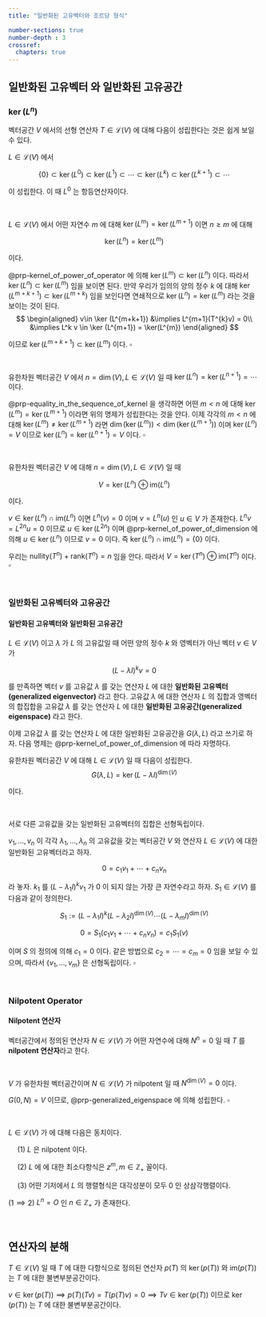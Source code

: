 ```yaml
---
title: "일반화된 고유벡터와 조르당 형식"

number-sections: true
number-depth : 3
crossref:
  chapters: true
---
```


## 일반화된 고유벡터 와 일반화된 고유공간

### $\ker (L^n)$

벡터공간 $V$ 에서의 선형 연산자 $T\in \mathcal{L}(V)$ 에 대해 다음이 성립한다는 것은 쉽게 보일 수 있다.

::: {#prp-kernel_of_power_of_operator}

$L\in \mathcal{L}(V)$ 에서

$$
\{0\} \subset \ker (L^0) \subset \ker (L^1)  \subset \cdots \subset \ker (L^k) \subset \ker (L^{k+1})\subset \cdots
$$

이 성립한다. 이 때 $L^0$ 는 항등연산자이다.

:::

</br>

::: {#prp-equality_in_the_sequence_of_kernel}

$L\in \mathcal{L}(V)$ 에서 어떤 자연수 $m$ 에 대해 $\ker (L^m) = \ker (L^{m+1})$ 이면 $n\ge m$ 에 대해 

$$
\ker (L^n) = \ker (L^m)
$$

이다.
:::

::: {.proof}

@prp-kernel_of_power_of_operator 에 의해 $\ker (L^m)\subset \ker (L^n)$ 이다. 따라서 $\ker (L^n) \subset \ker (L^m)$ 임을 보이면 된다. 만약 우리가 임의의 양의 정수 $k$ 에 대해 $\ker (L^{m+k+1}) \subset \ker (L^{m+k})$ 임을 보인다면 연쇄적으로 $\ker (L^n) = \ker (L^m)$ 라는 것을 보이는 것이 된다. 
$$
\begin{aligned}
v\in \ker (L^{m+k+1}) &\implies L^{m+1}(T^{k}v) = 0\\
&\implies L^k v \in \ker (L^{m+1}) = \ker(L^{m})
\end{aligned}
$$

이므로 $\ker (L^{m+k+1}) \subset \ker (L^{m})$ 이다. $\square$
:::

</br>

::: {#prp-kernel_of_power_of_dimension}

유한차원 벡터공간 $V$ 에서 $n=\dim (V),\, L\in \mathcal{L}(V)$ 일 때 $\ker (L^n) = \ker (L^{n+1}) = \cdots$ 이다.

:::

::: {.proof}
@prp-equality_in_the_sequence_of_kernel 을 생각하면 어떤 $m<n$ 에 대해 $\ker(L^m)= \ker (L^{m+1})$ 이라면 위의 명제가 성립한다는 것을 안다. 이제 각각의 $m<n$ 에 대해 $\ker(L^m) \ne \ker (L^{m+1})$ 라면 $\dim (\ker(L^m)) < \dim (\ker (L^{m+1}))$ 이며 $\ker (L^n)=V$ 이므로 $\ker (L^n)= \ker (L^{n+1})=V$ 이다. $\square$
:::

</br>


::: {#prp-kernel_range_of_power_of_operator}

유한차원 벡터공간 $V$ 에 대해 $n=\dim (V),\, L \in \mathcal{L}(V)$ 일 때 

$$
V = \ker(L^n)\oplus \text{im}(L^n)
$$

이다.
:::

::: {.proof}

$v\in \ker(L^n) \cap \text{im}(L^n)$ 이면 $L^n(v)=0$ 이며 $v=L^n(u)$ 인 $u\in V$ 가 존재한다. $L^n v = L^{2n}u = 0$ 이므로 $u \in \ker (L^{2n})$ 이며 @prp-kernel_of_power_of_dimension 에 의해 $u\in \ker (L^n)$ 이므로 $v=0$ 이다. 즉 $\ker(L^n) \cap \text{im}(L^n) = \{0\}$ 이다.

우리는 $\text{nullity}(T^n) + \text{rank}(T^n)=n$ 임을 안다. 따라서 $V = \ker (T^n) \oplus \text{im}(T^n)$ 이다. $\square$
:::

</br>

### 일반화된 고유벡터와 고유공간

::: {.callout-note appearance="simple" icon="false"}
::: {#def-generalized_eigenvectors_eigenspaces}
#### 일반화된 고유벡터와 일반화된 고유공간

$L\in \mathcal{L}(V)$ 이고 $\lambda$ 가 $L$ 의 고유값일 때 어떤 양의 정수 $k$ 와 영벡터가 아닌 벡터 $v\in V$ 가

$$
(L-\lambda I)^k v = 0
$$

를 만족하면 벡터 $v$ 를 고유값 $\lambda$ 를 갖는 연산자 $L$ 에 대한 **일반화된 고유벡터(generalized eigenvector)** 라고 한다. 고유값 $\lambda$ 에 대한 연산자 $L$ 의 집합과 영벡터의 합집합을 고유값 $\lambda$ 를 갖는 연산자 $L$ 에 대한 **일반화된 고유공간(generalized eigenspace)** 라고 한다.

:::
:::

이제 고유값 $\lambda$ 를 갖는 연산자 $L$ 에 대한 일반화된 고유공간을 $G(\lambda, L)$ 라고 쓰기로 하자. 다음 명제는 @prp-kernel_of_power_of_dimension 에 따라 자명하다.


::: {#prp-generalized_eigenspace}

유한차원 벡터공간 $V$ 에 대해 $L\in\mathcal{L}(V)$ 일 때 다음이 성립한다.
$$
G(\lambda, L) = \ker (L-\lambda I)^{\dim (V)}
$$

이다.
:::


</br>

::: {#prp-linearly_independent_generalized_eigenvectors}

서로 다른 고유값을 갖는 일반화된 고유벡터의 집합은 선형독립이다.

:::

::: {.proof}

$v_1,\ldots,\,v_n$ 이 각각 $\lambda_1,\ldots,\lambda_n$ 의 고유값을 갖는 벡터공간 $V$ 와 연산자 $L\in\mathcal{L}(V)$ 에 대한 일반화된 고유벡터라고 하자. 

$$
0 = c_1 v_1 + \cdots + c_n v_n
$$

라 놓자. $k_1$ 를 $(L-\lambda_1 I)^{k}v_1$ 가 $0$ 이 되지 않는 가장 큰 자연수라고 하자. $S_1\in \mathcal{L}(V)$ 를 다음과 같이 정의한다. 

$$
S_1:=(L-\lambda_1 I)^k (L-\lambda_2I)^{\dim (V)} \cdots (L-\lambda_mI)^{\dim (V)}
$$ 

$$
0 = S_1 (c_1v_1 + \cdots + c_n v_n) = c_1 S_1(v) 
$$

이며 $S$ 의 정의에 의해 $c_1 = 0$ 이다. 같은 방법으로 $c_2=\cdots =c_m=0$ 임을 보일 수 있으며, 따라서 $\{v_1,\ldots,\,v_m\}$ 은 선형독립이다. $\square$

::: 


</br>

### Nilpotent Operator


::: {.callout-note appearance="simple" icon="false"}
::: {#def-nilpotent}

#### Nilpotent 연산자

벡터공간에서 정의된 연산자 $N\in \mathcal{L}(V)$ 가 어떤 자연수에 대해 $N^n= 0$ 일 때 $T$ 를 **nilpotent 연산자**라고 한다. 

:::
:::


</br>

::: {#prp-nilpotent_operator_power_of_dimension}

$V$ 가 유한차원 벡터공간이며 $N\in \mathcal{L}(V)$ 가 nilpotent 일 때 $N^{\dim (V)} = 0$ 이다.

:::


::: {.proof}

$G(0,\, N) = V$ 이므로, @prp-generalized_eigenspace 에 의해 성립한다. $\square$
:::


</br>


::: {#prp-nilpotent_operator_and_minimal_polynomial}

$L\in \mathcal{L}(V)$ 가 에 대해 다음은 동치이다.

&emsp; ($1$) $L$ 은 nilpotent 이다.

&emsp; ($2$) $L$ 에 에 대한 최소다항식은 $z^m,\, m\in \mathbb{Z}_+$ 꼴이다.

&emsp; ($3$) 어떤 기저에서 $L$ 의 행렬형식은 대각성분이 모두 $0$ 인 상삼각행렬이다.

:::

::: {.proof}

($1 \implies 2$) $L^n=O$ 인 $n\in \mathbb{Z}_+$ 가 존재한다. 


:::

</br>

## 연산자의 분해


::: {#prp-invariance_of_kernel_and_image_of_operator}

$T\in \mathcal{L}(V)$ 일 때 $T$ 에 대한 다항식으로 정의된 연산자 $p(T)$ 의 $\ker (p(T))$ 와 $\text{im}
(p(T))$ 는 $T$ 에 대한 불변부분공간이다.

:::

::: {.proof}

$v\in \ker (p(T)) \implies p(T)(Tv)=T(p(T)v) = 0 \implies Tv \in \ker (p(T))$ 이므로 $\ker (p(T))$ 는 $T$ 에 대한 불변부분공간이다. 

:::
